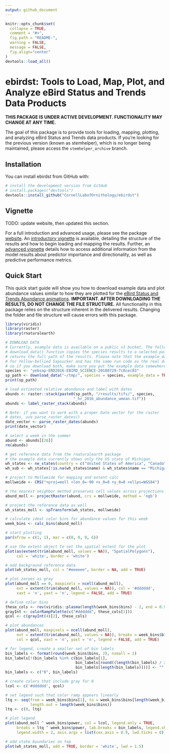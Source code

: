 ```yaml
---
output: github_document
---
```


<!-- README.md is generated from README.Rmd. Please edit that file -->

```r
knitr::opts_chunk$set(
  collapse = TRUE,
  comment = "#>",
  fig.path = "README-",
  warning = FALSE, 
  message = FALSE,
  fig.align="center"
)
devtools::load_all()
```

# ebirdst: Tools to Load, Map, Plot, and Analyze eBird Status and Trends Data Products

<!-- [![License: GPL v3](https://img.shields.io/badge/License-GPL%20v3-blue.svg)](http://www.gnu.org/licenses/gpl-3.0) -->

**THIS PACKAGE IS UNDER ACTIVE DEVELOPMENT. FUNCTIONALITY MAY CHANGE AT ANY TIME.**

The goal of this package is to provide tools for loading, mapping, plotting, and analyzing eBird Status and Trends data products. If you're looking for the previous version (known as stemhelper), which is no longer being maintained, please access the `stemhelper_archive` branch.

## Installation

You can install ebirdst from GitHub with:

```r
# install the development version from GitHub
# install.packages("devtools")
devtools::install_github("CornellLabofOrnithology/ebirdst")
```

## Vignette

TODO: update website, then updated this section.

For a full introduction and advanced usage, please see the package [website](https://cornelllabofornithology.github.io/ebirdst). An [introductory vignette](https://cornelllabofornithology.github.io/ebirdst/articles/stem-intro-mapping.html) is available, detailing the structure of the results and how to begin loading and mapping the results. Further, an [advanced vignette](https://cornelllabofornithology.github.io/ebirdst/articles/stem-pipd.html) details how to access additional information from the model results about predictor importance and directionality, as well as predictive performance metrics.

## Quick Start

This quick start guide will show you how to download example data and plot abundance values similar to how they are plotted for the [eBird Status and Trends Abundance animations](https://ebird.org/science/status-and-trends/woothr/abundance-map-weekly). **IMPORTANT. AFTER DOWNLOADING THE RESULTS, DO NOT CHANGE THE FILE STRUCTURE.** All functionality in this package relies on the structure inherent in the delivered results. Changing the folder and file structure will cause errors with this package.

```r
library(viridis)
library(raster)
library(rnaturalearth)

# DOWNLOAD DATA
# Currently, example data is available on a public s3 bucket. The following 
# download_data() function copies the species results to a selected path and 
# returns the full path of the results. Please note that the example_data is
# for Yellow-bellied Sapsucker and has the same run code as the real data,
# so if you download both, make sure you put the example_data somewhere else.
species <- "yebsap-ERD2016-EBIRD_SCIENCE-20180729-7c8cec83"
sp_path <- download_data("~/tmp/", species = species, example_data = TRUE)
print(sp_path)

# load estimated relative abundance and label with dates
abunds <- raster::stack(paste0(sp_path, "/results/tifs/", species, 
                              "_hr_2016_abundance_umean.tif"))
abunds <- label_raster_stack(abunds)

# Note: if you want to work with a proper Date vector for the raster 
# dates, use parse_raster_dates()
date_vector <- parse_raster_dates(abunds)
print(date_vector)

# select a week in the summer
abund <- abunds[[26]]
rm(abunds)

# get reference data from the rnaturalearth package
# the example data currently shows only the US state of Michigan
wh_states <- ne_states(country = c("United States of America", "Canada"))
wh_sub <- wh_states[!is.na(wh_states$name) & wh_states$name == "Michigan", ]

# project to Mollweide for mapping and extent calc
mollweide <- CRS("+proj=moll +lon_0=-90 +x_0=0 +y_0=0 +ellps=WGS84")

# the nearest neighbor method preserves cell values across projections
abund_moll <- projectRaster(abund, crs = mollweide, method = 'ngb')

# project the reference data as well
wh_states_moll <- spTransform(wh_states, mollweide)

# calculate ideal color bins for abundance values for this week
week_bins <- calc_bins(abund_moll)

# start plotting
par(mfrow = c(1, 1), mar = c(0, 0, 0, 6))

# use the extent object to set the spatial extent for the plot
plot(as(extent(trim(abund_moll, values = NA)), "SpatialPolygons"), 
     col = 'white', border = 'white')

# add background reference data
plot(wh_states_moll, col = "#eeeeee", border = NA, add = TRUE)

# plot zeroes as gray
plot(abund_moll == 0, maxpixels = ncell(abund_moll),
     ext = extent(trim(abund_moll, values = NA)), col = '#dddddd', 
     xaxt = 'n', yaxt = 'n', legend = FALSE, add = TRUE)

# define color bins
these_cols <- rev(viridis::plasma(length(week_bins$bins) - 2, end = 0.9))
grayInt <- colorRampPalette(c("#dddddd", these_cols[1]))
qcol <- c(grayInt(4)[2], these_cols)

# plot abundances
plot(abund_moll, maxpixels = ncell(abund_moll),
     ext = extent(trim(abund_moll, values = NA)), breaks = week_bins$bins,
     col = qcol, xaxt = 'n', yaxt = 'n', legend = FALSE, add = TRUE)

# for legend, create a smaller set of bin labels
bin_labels <- format(round(week_bins$bins, 2), nsmall = 2)
bin_labels[!(bin_labels %in% c(bin_labels[1],
                               bin_labels[round((length(bin_labels) / 2)) + 1],
                               bin_labels[length(bin_labels)]))] <- ""
bin_labels <- c("0", bin_labels)

# create colors that include gray for 0
lcol <- c('#dddddd', qcol)

# set legend such that color ramp appears linearly
ltq <- seq(from = week_bins$bins[1], to = week_bins$bins[length(week_bins$bins)],
           length.out = length(week_bins$bins))
ltq <- c(0, ltq)

# plot legend
plot(abund_moll ^ week_bins$power, col = lcol, legend.only = TRUE,
     breaks = ltq ^ week_bins$power, lab.breaks = bin_labels, legend.shrink = 0.97,
     legend.width = 2, axis.args = list(cex.axis = 0.9, lwd.ticks = 0))

# add state boundaries on top
plot(wh_states_moll, add = TRUE, border = 'white', lwd = 1.5)

```
